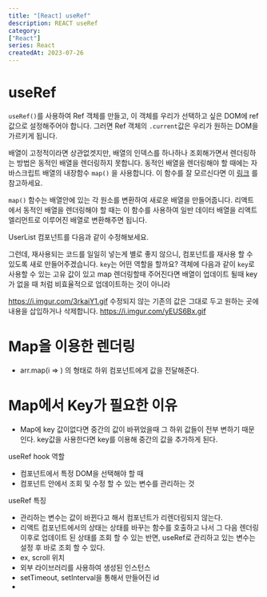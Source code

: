 ```yaml
---
title: "[React] useRef"
description: REACT useRef
category: 
["React"]
series: React
createdAt: 2023-07-26
---
```



# useRef
`useRef()`를 사용하여 Ref 객체를 만들고, 이 객체를 우리가 선택하고 싶은 DOM에 ref 값으로 설정해주어야 합니다. 그러면 Ref 객체의  `.current`값은 우리가 원하는 DOM을 가르키게 됩니다.

배열이 고정적이라면 상관없겟지만, 배열의 인덱스를 하나하나 조회해가면서 렌더링하는 방법은 동적인 배열을 렌더링하지 못합니다.
동적인 배열을 렌더링해야 할 때에는 자바스크립트 배열의 내장함수 `map()` 을 사용합니다. 이 함수를 잘 모르신다면 이 [링크](https://learnjs.vlpt.us/basics/09-array-functions.html#map) 를 참고하세요.

`map()` 함수는 배열안에 있는 각 원소를 변환하여 새로운 배열을 만들어줍니다. 리액트에서 동적인 배열을 렌더링해야 할 때는 이 함수를 사용하여 일반 데이터 배열을 리액트 엘리먼트로 이루어진 배열로 변환해주면 됩니다.

UserList 컴포넌트를 다음과 같이 수정해보세요.

그런데, 재사용되는 코드를 일일히 넣는게 별로 좋지 않으니, 컴포넌트를 재사용 할 수 있도록 새로 만들어주겠습니다.
`key`는 어떤 역할을 할까요?
객체에 다음과 같이 `key`로 사용할 수 있는 고유 값이 있고 map 렌더링할때 주어진다면 배열이 업데이트 될때 key가 없을 때 처럼 비효율적으로 업데이트하는 것이 아니라

https://i.imgur.com/3rkaiY1.gif
수정되지 않는 기존의 값은 그대로 두고 원하는 곳에 내용을 삽입하거나 삭제합니다.
https://i.imgur.com/yEUS6Bx.gif

# Map을 이용한 렌더링

- arr.map(i => ) 의 형태로 하위 컴포넌트에게 값을 전달해준다.

# Map에서 Key가 필요한 이유

- Map에 key 값이없다면 중간의 값이 바뀌었을때 그 하위 값들이 전부 변하기 때문인다. key값을 사용한다면 key를 이용해 중간의 값을 추가하게 된다.


useRef  hook 역할
- 컴포넌트에서 특정 DOM을 선택해야 할 때
- 컴포넌트 안에서 조회 및 수정 할 수 있는 변수를 관리하는 것

useRef 특징
- 관리하는 변수는 값이 바뀐다고 해서 컴포넌트가 리렌더링되지 않는다.
- 리액트 컴포넌트에서의 상태는 상태를 바꾸는 함수를 호출하고 나서 그 다음 렌더링 이후로 업데이트 된 상태를 조회 할 수 있는 반면, useRef로 관리하고 있는 변수는 설정 후 바로 조회 할 수 있다.
- ex, scroll 위치
- 외부 라이브러리를 사용하여 생성된 인스턴스
- setTimeout, setInterval을 통해서 만들어진 id
- 